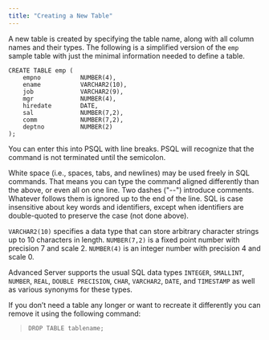 ```yaml
---
title: "Creating a New Table"
---
```


A new table is created by specifying the table name, along with all column names and their types. The following is a simplified version of the `emp` sample table with just the minimal information needed to define a table.

``` text
CREATE TABLE emp (
    empno           NUMBER(4),
    ename           VARCHAR2(10),
    job             VARCHAR2(9),
    mgr             NUMBER(4),
    hiredate        DATE,
    sal             NUMBER(7,2),
    comm            NUMBER(7,2),
    deptno          NUMBER(2)
);
```

You can enter this into PSQL with line breaks. PSQL will recognize that the command is not terminated until the semicolon.

White space (i.e., spaces, tabs, and newlines) may be used freely in SQL commands. That means you can type the command aligned differently than the above, or even all on one line. Two dashes ("--") introduce comments. Whatever follows them is ignored up to the end of the line. SQL is case insensitive about key words and identifiers, except when identifiers are double-quoted to preserve the case (not done above).

`VARCHAR2(10)` specifies a data type that can store arbitrary character strings up to 10 characters in length. `NUMBER(7,2)` is a fixed point number with precision 7 and scale 2. `NUMBER(4)` is an integer number with precision 4 and scale 0.

Advanced Server supports the usual SQL data types `INTEGER`, `SMALLINT`, `NUMBER`, `REAL`, `DOUBLE PRECISION`, `CHAR`, `VARCHAR2`, `DATE`, and `TIMESTAMP` as well as various synonyms for these types.

If you don’t need a table any longer or want to recreate it differently you can remove it using the following command:

> `DROP TABLE tablename;`
